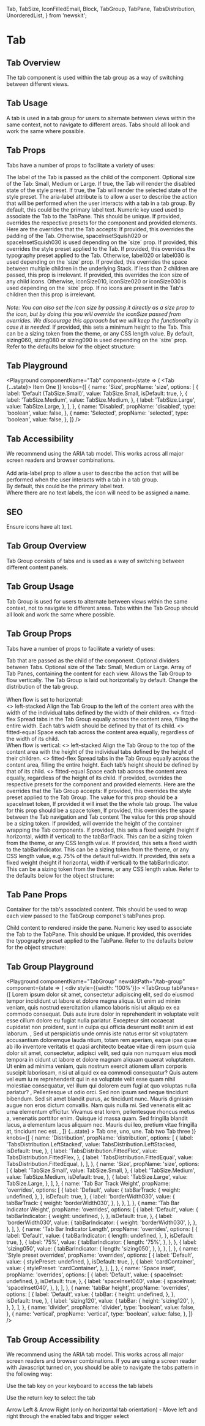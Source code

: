   Tab,
  TabSize,
  IconFilledEmail,
  Block,
  TabGroup,
  TabPane,
  TabsDistribution,
  UnorderedList,
} from 'newskit';


# Tab

## Tab Overview

The tab component is used within the tab group as a way of switching between different views.

## Tab Usage

A tab is used in a tab group for users to alternate between views within the same context, not to navigate to different areas.
Tabs should all look and work the same where possible.

## Tab Props

Tabs have a number of props to facilitate a variety of uses:

<LegacyBlock marginTop="sizing040">
  <Prop name="children" type="string">
    The label of the Tab is passed as the child of the component.
  </Prop>
  <Prop name="size" type="TabSize" enum={TabSize} default={TabSize.Medium}>
    Optional size of the Tab: Small, Medium or Large.
  </Prop>
  <Prop name="disabled" type="boolean" default={false}>
    If true, the Tab will render the disabled state of the style preset.
  </Prop>
  <Prop name="selected" type="boolean" default={false}>
    If true, the Tab will render the selected state of the style preset.
  </Prop>
  <Prop name="ariaLabel" type="string">
    The aria-label attribute is to allow a user to describe the action that will
    be performed when the user interacts with a tab in a tab group. By default,
    this could be the primary label text.
  </Prop>
  <Prop name="tabKey" type="number">
    Numeric key used used to associate the <InlineCode>Tab</InlineCode> to the
    <InlineCode>TabPane</InlineCode>. This should be unique.
  </Prop>
  <Prop name="overrides" type="object">
    If provided, overrides the respective presets for the component and provided
    elements. Here are the overrides that the Tab accepts:
    <Prop name="spaceInset" type="MQ<PaddingPresetKeys>">
      If provided, this overrides the padding of the Tab. Otherwise,
      spaceInsetSquish020 or spaceInsetSquish030 is used depending on the `size`
      prop.
    </Prop>
    <Prop name="stylePreset" type="MQ<string>">
      If provided, this overrides the style preset applied to the Tab.
    </Prop>
    <Prop name="typographyPreset" type="MQ<TypographyPresetKeys>">
      If provided, this overrides the typography preset applied to the Tab.
      Otherwise, label020 or label030 is used depending on the `size` prop.
    </Prop>
    <Prop name="spaceInline" type="MQ<string>">
      If provided, this overrides the space between multiple children in the
      underlying Stack. If less than 2 children are passed, this prop is
      irrelevant.
    </Prop>
    <Prop name="iconSize" type="string">
      If provided, this overrides the icon size of any child icons. Otherwise,
      iconSize010, iconSize020 or iconSize030 is used depending on the `size`
      prop. If no icons are present in the Tab's children then this prop is
      irrelevant.
      <br />
      <br />
      <i>
        Note: You can also set the icon size by passing it directly as a size
        prop to the icon, but by doing this you will override the iconSize
        passed from overrides. We discourage this approach but we will keep the
        functionality in case it is needed.
      </i>
    </Prop>
    <Prop name="minHeight" type="string">
      If provided, this sets a minimum height to the Tab. This can be a sizing
      token from the theme, or any CSS length value. By default, sizing060,
      sizing080 or sizing090 is used depending on the `size` prop.
    </Prop>
    Refer to the defaults below for the object structure:
    <CodeFromDefaultPresets componentName="tab" />
  </Prop>
</LegacyBlock>

## Tab Playground

<Playground
  componentName="Tab"
  component={state => (
    <Block role="tablist">
      <Tab {...state}>
        <IconFilledEmail />
        Item One
      </Tab>
    </Block>
  )}
  knobs={[
    {
      name: 'Size',
      propName: 'size',
      options: [
        {
          label: 'Default (TabSize.Small)',
          value: TabSize.Small,
          isDefault: true,
        },
        {
          label: 'TabSize.Medium',
          value: TabSize.Medium,
        },
        {
          label: 'TabSize.Large',
          value: TabSize.Large,
        },
      ],
    },
    {
      name: 'Disabled',
      propName: 'disabled',
      type: 'boolean',
      value: false,
    },
    {
      name: 'Selected',
      propName: 'selected',
      type: 'boolean',
      value: false,
    },
  ]}
/>

## Tab Accessibility

We recommend using the ARIA tab model. This works across all major screen readers and browser combinations.<br/><br/>
Add aria-label prop to allow a user to describe the action that will be performed when the user interacts with a tab in a tab group.<br/>By default, this could be the primary label text.<br/>Where there are no text labels, the icon will need to be assigned a name.

## SEO

Ensure icons have alt text.

## Tab Group Overview

Tab Group consists of tabs and is used as a way of switching between different content panels.

## Tab Group Usage

Tab Group is used for users to alternate between views within the same context, not to navigate to different areas.
Tabs within the Tab Group should all look and work the same where possible.

## Tab Group Props

Tabs have a number of props to facilitate a variety of uses:

<LegacyBlock marginTop="sizing040">
  <Prop name="children" type="string">
    Tab that are passed as the child of the component.
  </Prop>
  <Prop name="divider" type="boolean">
    Optional dividers between Tabs.
  </Prop>
  <Prop name="size" type="TabSize" enum={TabSize} default={TabSize.Medium}>
    Optional size of the Tab: Small, Medium or Large.
  </Prop>
  <Prop name="tabPanes" type="array">
    Array of Tab Panes, containing the content for each view.
  </Prop>
  <Prop name="vertical" type="boolean" default={false}>
    Allows the Tab Group to flow vertically. The Tab Group is laid out
    horizontally by default.
  </Prop>
  <Prop
    name="distribution"
    type="TabsDistribution"
    default="TabsDistribution.LeftStacked"
  >
    Change the distribution of the tab group.
    <br />
    <br />
    When flow is set to horizontal:
    <br />
    <UnorderedList>
      <>
        <InlineCode>left-stacked</InlineCode> Align the Tab Group to the left of
        the content area with the width of the individual tabs defined by the
        width of their children.
      </>
      <>
        <InlineCode>fitted-flex</InlineCode> Spread tabs in the Tab Group
        equally across the content area, filling the entire width. Each tab’s
        width should be defined by that of its child.
      </>
      <>
        <InlineCode>fitted-equal</InlineCode> Space each tab across the content
        area equally, regardless of the width of its child.
      </>
    </UnorderedList>
    <br />
    When flow is vertical:
    <UnorderedList>
      <>
        <InlineCode>left-stacked</InlineCode> Align the Tab Group to the top of
        the content area with the height of the individual tabs defined by the
        height of their children.
      </>
      <>
        <InlineCode>fitted-flex</InlineCode> Spread tabs in the Tab Group
        equally across the content area, filling the entire height. Each tab’s
        height should be defined by that of its child.
      </>
      <>
        <InlineCode>fitted-equal</InlineCode> Space each tab across the content
        area equally, regardless of the height of its child.
      </>
    </UnorderedList>
  </Prop>
  <Prop name="overrides" type="object">
    If provided, overrides the respective presets for the component and provided
    elements. Here are the overrides that the Tab Group accepts:
    <Prop name="stylePreset" type="MQ<string>">
      If provided, this overrides the style preset applied to the Tab Group.
    </Prop>
    <Prop name="spaceInset" type="MQ<string>">
      The value for this prop should be a spaceInset token, If provided it will
      inset the the whole tab group.
    </Prop>
    <Prop name="spaceInline" type="MQ<string>">
      The value for this prop should be a space token, If provided, this
      overrides the space between the Tab navigation and Tab content
    </Prop>
    <Prop name="tabBar" type="object">
      <Prop name="height" type="string">
        The value for this prop should be a sizing token. If provided, will
        override the height of the container wrapping the Tab components.
      </Prop>
    </Prop>
    <Prop name="tabBarTrack" type="object">
      <Prop name="weight" type="string">
        If provided, this sets a fixed weight (height if horizontal, width if
        vertical) to the tabBarTrack. This can be a sizing token from the theme,
        or any CSS length value.
      </Prop>
    </Prop>
    <Prop name="tabBarIndicator" type="object">
      <Prop name="length" type="string">
        If provided, this sets a fixed width to the tabBarIndicator. This can be
        a sizing token from the theme, or any CSS length value, e.g. 75% of the
        default full-width.
      </Prop>
      <Prop name="weight" type="string">
        If provided, this sets a fixed weight (height if horizontal, width if
        vertical) to the tabBarIndicator. This can be a sizing token from the
        theme, or any CSS length value.
      </Prop>
    </Prop>
    Refer to the defaults below for the object structure:
    <CodeFromDefaultPresets componentName="tabGroup" />
  </Prop>
</LegacyBlock>

## Tab Pane Props

Container for the tab's associated content. This should be used to wrap each view passed to the <InlineCode>TabGroup</InlineCode> componet's <InlineCode>tabPanes</InlineCode> prop.

<LegacyBlock marginTop="sizing040">
  <Prop name="children" type="React.ReactNode">
    Child content to rendered inside the pane.
  </Prop>
  <Prop name="tabKey" type="number">
    Numeric key used to associate the <InlineCode>Tab</InlineCode> to the
    <InlineCode>TabPane</InlineCode>. This should be unique.
  </Prop>
  <Prop name="overrides" type="object">
    <Prop name="typographyPreset" type="MQ<string>">
      If provided, this overrides the typography preset applied to the TabPane.
    </Prop>
    Refer to the defaults below for the object structure:
    <CodeFromDefaultPresets componentName="tabPane" />
  </Prop>
</LegacyBlock>

## Tab Group Playground

<Playground
  componentName="TabGroup"
  newskitPath="/tab-group"
  component={state => (
    <div style={{width: '100%'}}>
      <TabGroup
        tabPanes={[
          <TabPane tabKey={0}>
            <Block spaceInset="spaceInset040">
              Lorem ipsum dolor sit amet, consectetur adipiscing elit, sed do
              eiusmod tempor incididunt ut labore et dolore magna aliqua. Ut
              enim ad minim veniam, quis nostrud exercitation ullamco laboris
              nisi ut aliquip ex ea commodo consequat. Duis aute irure dolor in
              reprehenderit in voluptate velit esse cillum dolore eu fugiat
              nulla pariatur. Excepteur sint occaecat cupidatat non proident,
              sunt in culpa qui officia deserunt mollit anim id est laborum.
            </Block>
          </TabPane>,
          <TabPane tabKey={1}>
            <Block spaceInset="spaceInset040">
              Sed ut perspiciatis unde omnis iste natus error sit voluptatem
              accusantium doloremque lauda ntium, totam rem aperiam, eaque ipsa
              quae ab illo inventore veritatis et quasi architecto beatae vitae
              di rem ipsum quia dolor sit amet, consectetur, adipisci velit, sed
              quia non numquam eius modi tempora in cidunt ut labore et dolore
              magnam aliquam quaerat voluptatem. Ut enim ad minima veniam, quis
              nostrum exercit ationem ullam corporis suscipit laboriosam, nisi
              ut aliquid ex ea commodi consequatur? Quis autem vel eum iu re
              reprehenderit qui in ea voluptate velit esse quam nihil molestiae
              consequatur, vel illum qui dolorem eum fugi at quo voluptas nulla
              pariatur?
            </Block>
          </TabPane>,
          <TabPane tabKey={2}>
            <Block spaceInset="spaceInset040">
              Pellentesque ut odio orci. Sed non ipsum sed neque tincidunt
              bibendum. Sed sit amet blandit purus, ac tincidunt nunc. Mauris
              dignissim augue non eros dictum convallis. Nam quis nulla mi. Sed
              venenatis elit ac urna elementum efficitur. Vivamus erat lorem,
              pellentesque rhoncus metus a, venenatis porttitor enim. Quisque id
              massa quam. Sed fringilla blandit lacus, a elementum lacus aliquam
              nec. Mauris dui leo, pretium vitae fringilla at, tincidunt nec
              est.
            </Block>
          </TabPane>,
        ]}
        {...state}
      >
        <Tab tabKey={0}>Tab one, uno, une.</Tab>
        <Tab tabKey={1}>Tab two</Tab>
        <Tab tabKey={2}>Tab three</Tab>
      </TabGroup>
    </div>
  )}
  knobs={[
    {
      name: 'Distribution',
      propName: 'distribution',
      options: [
        {
          label: 'TabsDistribution.LeftStacked',
          value: TabsDistribution.LeftStacked,
          isDefault: true,
        },
        {
          label: 'TabsDistribution.FittedFlex',
          value: TabsDistribution.FittedFlex,
        },
        {
          label: 'TabsDistribution.FittedEqual',
          value: TabsDistribution.FittedEqual,
        },
      ],
    },
    {
      name: 'Size',
      propName: 'size',
      options: [
        {
          label: 'TabSize.Small',
          value: TabSize.Small,
        },
        {
          label: 'TabSize.Medium',
          value: TabSize.Medium,
          isDefault: true,
        },
        {
          label: 'TabSize.Large',
          value: TabSize.Large,
        },
      ],
    },
    {
      name: 'Tab Bar Track Weight',
      propName: 'overrides',
      options: [
        {
          label: 'Default',
          value: {
            tabBarTrack: {
              weight: undefined,
            },
          },
          isDefault: true,
        },
        {
          label: 'borderWidth030',
          value: {
            tabBarTrack: {
              weight: 'borderWidth030',
            },
          },
        },
      ],
    },
    {
      name: 'Tab Bar Indicator Weight',
      propName: 'overrides',
      options: [
        {
          label: 'Default',
          value: {
            tabBarIndicator: {
              weight: undefined,
            },
          },
          isDefault: true,
        },
        {
          label: 'borderWidth030',
          value: {
            tabBarIndicator: {
              weight: 'borderWidth030',
            },
          },
        },
      ],
    },
    {
      name: 'Tab Bar Indicator Length',
      propName: 'overrides',
      options: [
        {
          label: 'Default',
          value: {
            tabBarIndicator: {
              length: undefined,
            },
          },
          isDefault: true,
        },
        {
          label: '75%',
          value: {
            tabBarIndicator: {
              length: '75%',
            },
          },
        },
        {
          label: 'sizing050',
          value: {
            tabBarIndicator: {
              length: 'sizing050',
            },
          },
        },
      ],
    },
    {
      name: 'Style preset overrides',
      propName: 'overrides',
      options: [
        {
          label: 'Default',
          value: {
            stylePreset: undefined,
          },
          isDefault: true,
        },
        {
          label: 'cardContainer',
          value: {
            stylePreset: 'cardContainer',
          },
        },
      ],
    },
    {
      name: 'Space inset',
      propName: 'overrides',
      options: [
        {
          label: 'Default',
          value: {
            spaceInset: undefined,
          },
          isDefault: true,
        },
        {
          label: 'spaceInset040',
          value: {
            spaceInset: 'spaceInset040',
          },
        },
      ],
    },
    {
      name: 'tabBar height',
      propName: 'overrides',
      options: [
        {
          label: 'Default',
          value: {
            tabBar: {
              height: undefined,
            },
          },
          isDefault: true,
        },
        {
          label: 'sizing120',
          value: {
            tabBar: {
              height: 'sizing120',
            },
          },
        },
      ],
    },
    {
      name: 'divider',
      propName: 'divider',
      type: 'boolean',
      value: false,
    },
    {
      name: 'vertical',
      propName: 'vertical',
      type: 'boolean',
      value: false,
    },
  ]}
/>

## Tab Group Accessibility

We recommend using the ARIA tab model. This works across all major screen readers and browser combinations.
If you are using a screen reader with Javascript turned on, you should be able to navigate the tabs pattern in the following way:

Use the tab key on your keyboard to access the tab labels

Use the return key to select the tab

Arrow Left & Arrow Right (only on horizontal tab orientation) - Move left and right through the enabled tabs and trigger select

